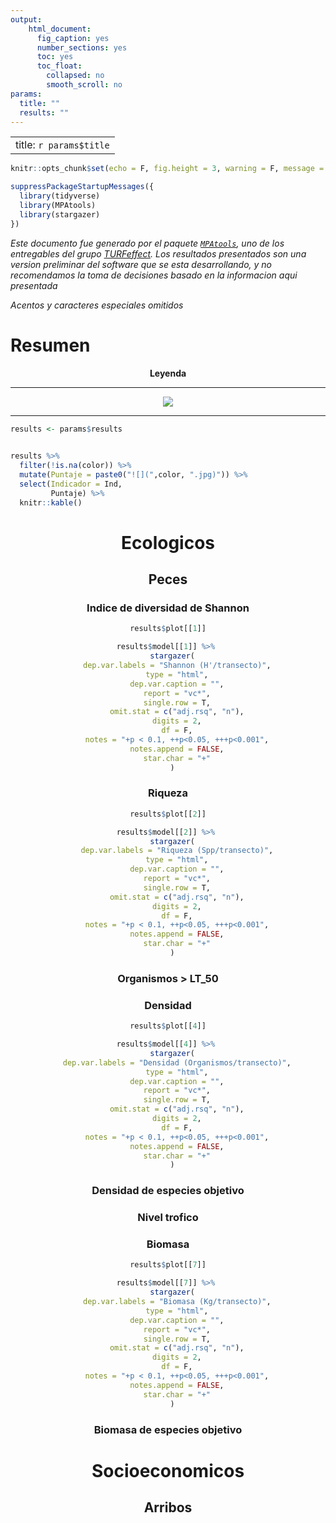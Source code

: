 ```yaml
---
output: 
    html_document: 
      fig_caption: yes
      number_sections: yes
      toc: yes
      toc_float:
        collapsed: no
        smooth_scroll: no
params:
  title: ""
  results: ""
---
```


---
title: `r params$title`
---

```r

knitr::opts_chunk$set(echo = F, fig.height = 3, warning = F, message = F, results = 'asis')

```

```r

suppressPackageStartupMessages({
  library(tidyverse)
  library(MPAtools)
  library(stargazer)
})

```

<style type="text/css">
.table {

width: 80%;

}
</style>

*Este documento fue generado por el paquete [`MPAtools`](https://github.com/turfeffect/MPAtools), uno de los entregables del grupo [TURFeffect](www.turfeffect.org). Los resultados presentados son una version preliminar del software que se esta desarrollando, y no recomendamos la toma de decisiones basado en la informacion aqui presentada*

*Acentos y caracteres especiales omitidos*

# Resumen

<center>

**Leyenda**

----

![](legend.png)

----

</center>

```r

results <- params$results
  
```


```r

results %>%
  filter(!is.na(color)) %>% 
  mutate(Puntaje = paste0("![](",color, ".jpg)")) %>%
  select(Indicador = Ind,
         Puntaje) %>%
  knitr::kable()

```


<center>


# Ecologicos

## Peces

### Indice de diversidad de Shannon


```r

results$plot[[1]]

```

```r

results$model[[1]] %>% 
  stargazer(
    dep.var.labels = "Shannon (H'/transecto)",
    type = "html",
    dep.var.caption = "",
    report = "vc*",
    single.row = T,
    omit.stat = c("adj.rsq", "n"),
    digits = 2,
    df = F,
    notes = "+p < 0.1, ++p<0.05, +++p<0.001",
    notes.append = FALSE,
    star.char = "+"
  )

```


### Riqueza

```r

results$plot[[2]]

```

```r

results$model[[2]] %>% 
  stargazer(
    dep.var.labels = "Riqueza (Spp/transecto)",
    type = "html",
    dep.var.caption = "",
    report = "vc*",
    single.row = T,
    omit.stat = c("adj.rsq", "n"),
    digits = 2,
    df = F,
    notes = "+p < 0.1, ++p<0.05, +++p<0.001",
    notes.append = FALSE,
    star.char = "+"
  )

```


### Organismos > LT_50

### Densidad

```r

results$plot[[4]]

```

```r

results$model[[4]] %>% 
  stargazer(
    dep.var.labels = "Densidad (Organismos/transecto)",
    type = "html",
    dep.var.caption = "",
    report = "vc*",
    single.row = T,
    omit.stat = c("adj.rsq", "n"),
    digits = 2,
    df = F,
    notes = "+p < 0.1, ++p<0.05, +++p<0.001",
    notes.append = FALSE,
    star.char = "+"
  )

```


### Densidad de especies objetivo

### Nivel trofico

### Biomasa

```r
results$plot[[7]]
```

```r

results$model[[7]] %>% 
  stargazer(
    dep.var.labels = "Biomasa (Kg/transecto)",
    type = "html",
    dep.var.caption = "",
    report = "vc*",
    single.row = T,
    omit.stat = c("adj.rsq", "n"),
    digits = 2,
    df = F,
    notes = "+p < 0.1, ++p<0.05, +++p<0.001",
    notes.append = FALSE,
    star.char = "+"
  )

```

### Biomasa de especies objetivo

# Socioeconomicos

## Arribos

